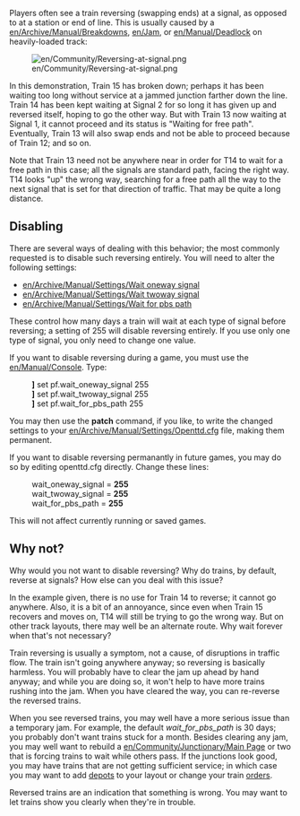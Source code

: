 Players often see a train reversing (swapping ends) at a signal, as opposed to at a station or end of line. This is usually caused by a [[en/Archive/Manual/Breakdowns]], [[en/Jam]], or [[en/Manual/Deadlock]] on heavily-loaded track: 

[[File:en/Community/Reversing-at-signal.png]]

In this demonstration, Train 15 has broken down; perhaps it has been waiting too long without service at a jammed junction farther down the line. Train 14 has been kept waiting at Signal 2 for so long it has given up and reversed itself, hoping to go the other way. But with Train 13 now waiting at Signal 1, it cannot proceed and its status is "Waiting for free path". Eventually, Train 13 will also swap ends and not be able to proceed because of Train 12; and so on. 

Note that Train 13 need not be anywhere near in order for T14 to wait for a free path in this case; all the signals are standard path, facing the right way. T14 looks "up" the wrong way, searching for a free path all the way to the next signal that is set for that direction of traffic. That may be quite a long distance. 

== Disabling ==

There are several ways of dealing with this behavior; the most commonly requested is to disable such reversing entirely. You will need to alter the following settings: 

* [[en/Archive/Manual/Settings/Wait oneway signal]]
* [[en/Archive/Manual/Settings/Wait twoway signal]]
* [[en/Archive/Manual/Settings/Wait for pbs path]]

These control how many days a train will wait at each type of signal before reversing; a setting of 255 will disable reversing entirely. If you use only one type of signal, you only need to change one value. 

If you want to disable reversing during a game, you must use the [[en/Manual/Console]]. Type: 

:''']''' set pf.wait_oneway_signal 255
:''']''' set pf.wait_twoway_signal 255
:''']''' set pf.wait_for_pbs_path 255

You may then use the '''patch''' command, if you like, to write the changed settings to your [[en/Archive/Manual/Settings/Openttd.cfg]] file, making them permanent. 

If you want to disable reversing permanantly in future games, you may do so by editing openttd.cfg directly. Change these lines: 

: wait_oneway_signal = '''255'''
: wait_twoway_signal = '''255'''
: wait_for_pbs_path = '''255'''

This will not affect currently running or saved games. 

== Why not? ==

Why would you not want to disable reversing? Why do trains, by default, reverse at signals? How else can you deal with this issue? 

In the example given, there is no use for Train 14 to reverse; it cannot go anywhere. Also, it is a bit of an annoyance, since even when Train 15 recovers and moves on, T14 will still be trying to go the wrong way. But on other track layouts, there may well be an alternate route. Why wait forever when that's not necessary? 

Train reversing is usually a symptom, not a cause, of disruptions in traffic flow. The train isn't going anywhere anyway; so reversing is basically harmless. You will probably have to clear the jam up ahead by hand anyway; and while you are doing so, it won't help to have more trains rushing into the jam. When you have cleared the way, you can re-reverse the reversed trains. 

When you see reversed trains, you may well have a more serious issue than a temporary jam. For example, the default ''wait_for_pbs_path'' is 30 days; you probably don't want trains stuck for a month. Besides clearing any jam, you may well want to rebuild a [[en/Community/Junctionary/Main Page]] or two that is forcing trains to wait while others pass. If the junctions look good, you may have trains that are not getting sufficient service; in which case you may want to add [[en/Manual/Building depots|depots]] to your layout or change your train [[en/Archive/Manual/Settings/Allow goto depot orders|orders]]. 

Reversed trains are an indication that something is wrong. You may want to let trains show you clearly when they're in trouble.